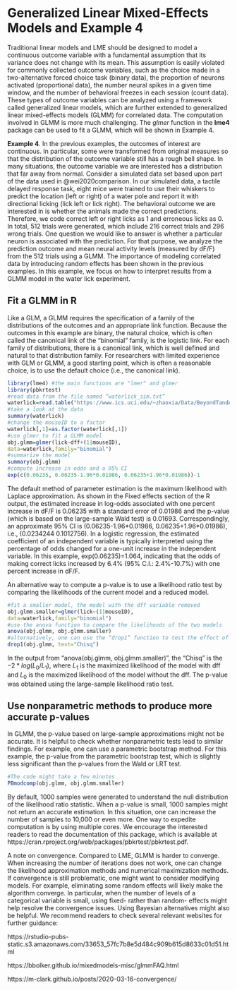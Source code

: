 # Generalized Linear Mixed-Effects Models and Example 4
Traditional linear models and LME should be designed to model a continuous outcome variable with a fundamental assumption that its variance does not change with its mean. This assumption is easily violated for commonly collected outcome variables, such as the choice made in a two-alternative forced choice task (binary data), the proportion of neurons activated (proportional data), the number neural spikes in a given time window, and the number of behavioral freezes in each session (count data). These types of outcome variables can be analyzed using a framework called generalized linear models, which are further extended to generalized linear mixed-effects models (GLMM) for correlated data. The computation involved in GLMM is more much challenging. The _glmer_ function in the __lme4__ package can be used to fit a GLMM, which will be shown in Example 4.

__Example 4__. In the previous examples, the outcomes of interest are continuous. In particular, some were transformed from original measures so that the distribution of the outcome variable still has a rough bell shape. In many situations, the outcome variable we are interested has a distribution that far away from normal. Consider a simulated data set based upon part of the data used in @wei2020comparison. In our simulated data, a tactile delayed response task, eight mice were trained to use their whiskers to predict the location (left or right) of a water pole and report it with directional licking (lick left or lick right). The behavioral outcome we are interested in is whether the animals made the correct predictions. Therefore, we code correct left or right licks as 1 and erroneous licks as 0. In total, 512 trials were generated, which include 216 correct trials and 296 wrong trials. One question we would like to answer is whether a particular neuron is associated with the prediction. For that purpose, we analyze the prediction outcome and mean neural activity levels (measured by dF/F) from the 512 trials using a GLMM. The importance of modeling correlated data by introducing random effects has been shown in the previous examples. In this example, we focus on how to interpret results from a GLMM model in the water lick experiment.

## Fit a GLMM in R
Like a GLM, a GLMM requires the specification of a family of the distributions of the outcomes and an appropriate link function. Because the outcomes in this example are binary, the natural choice, which is often called the canonical link of the “binomial” family, is the logistic link. For each family of distributions, there is a canonical link, which is well defined and natural to that distribution family. For researchers with limited experience with GLM or GLMM, a good starting point, which is often a reasonable choice, is to use the default choice (i.e., the canonical link).

```{R, eval = FALSE}
library(lme4) #the main functions are "lmer" and glmer
library(pbkrtest)
#read data from the file named “waterlick_sim.txt”
waterlick=read.table("https://www.ics.uci.edu/~zhaoxia/Data/BeyondTandANOVA/waterlick_sim.txt", head=T)
#take a look at the data
summary(waterlick)
#change the mouseID to a factor
waterlick[,1]=as.factor(waterlick[,1])
#use glmer to fit a GLMM model
obj.glmm=glmer(lick~dff+(1|mouseID),
data=waterlick,family="binomial")
#summarize the model
summary(obj.glmm)
#compute increase in odds and a 95% CI
exp(c(0.06235, 0.06235-1.96*0.01986, 0.06235+1.96*0.01986))-1
```


The default method of parameter estimation is the maximum likelihood with Laplace approximation. As shown in the Fixed effects section of the R output, the estimated increase in log-odds associated with one percent increase in dF/F is 0.06235 with a standard error of 0.01986 and the p-value
(which is based on the large-sample Wald test) is 0.01693. Correspondingly, an approximate 95% CI is (0.06235-1.96\*0.01986, 0.06235+1.96\*0.01986), i.e., (0.0234244 0.1012756). In a logistic regression, the estimated coefficient of an independent variable is typically interpreted using the percentage of odds changed for a one-unit increase in the independent variable. In this example, exp(0.06235)=1.064,
indicating that the odds of making correct licks increased by 6.4% (95% C.I.: 2.4%-10.7%) with one percent increase in dF/F.

An alternative way to compute a p-value is to use a likelihood ratio test by comparing the likelihoods of the current model and a reduced model.

```{R, eval = FALSE}
#fit a smaller model, the model with the dff variable removed
obj.glmm.smaller=glmer(lick~(1|mouseID),
data=waterlick,family="binomial")
#use the anova function to compare the likelihoods of the two models
anova(obj.glmm, obj.glmm.smaller)
#alternatively, one can use the “drop1” function to test the effect of dfff
drop1(obj.glmm, test="Chisq")
```


In the output from “anova(obj.glmm, obj.glmm.smaller)”, the “Chisq” is the $-2*log(L_0/L_1)$, where $L_1$ is the maximized likelihood of the model with dff and $L_0$ is the maximized likelihood of the model without the dff. The p-value was obtained using the large-sample likelihood ratio test.

## Use nonparametric methods to produce more accurate p-values
In GLMM, the p-value based on large-sample approximations might not be accurate. It is helpful to check whether nonparametric tests lead to similar findings. For example, one can use a parametric bootstrap method. For this example, the p-value from the parametric bootstrap test, which is slightly less significant than the p-values from the Wald or LRT test.

```{R, eval = FALSE, cache=TRUE, message=FALSE, warning=FALSE}
#The code might take a few minutes
PBmodcomp(obj.glmm, obj.glmm.smaller)
```
By default, 1000 samples were generated to understand the null distribution of the likelihood ratio statistic. When a p-value is small, 1000 samples might not return an accurate estimation. In this situation, one can increase the number of samples to 10,000 or even more. One way to expedite computation is by using multiple cores. We encourage the interested readers to read the documentation of this package, which is available at https://cran.rproject.org/web/packages/pbkrtest/pbkrtest.pdf.

A note on convergence. Compared to LME, GLMM is harder to converge. When increasing the number of iterations does not work, one can change the likelihood approximation methods and numerical maximization methods. If convergence is still problematic, one might want to consider modifying models. For example, eliminating some random effects will likely make the algorithm converge. In particular, when the number of levels of a categorical variable is small, using fixed- rather than random- effects might help resolve the convergence issues. Using Bayesian alternatives might also be helpful. We recommend readers to check several relevant websites for further guidance:

https://rstudio-pubs-static.s3.amazonaws.com/33653_57fc7b8e5d484c909b615d8633c01d51.html

https://bbolker.github.io/mixedmodels-misc/glmmFAQ.html

https://m-clark.github.io/posts/2020-03-16-convergence/

